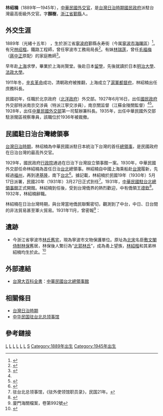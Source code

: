 '''林绍楠'''（1889年—1945年），[[中華民國|中華民國]][[外交官|外交官]]，是[[台灣日治時期|台灣日治時期]][[國民政府|國民政府]]派駐台灣最高銜級外交官。字'''顏樹'''，[[浙江省|浙江省]][[鄞縣|鄞縣]]人。

==外交生涯==

1889年（光緒十五年） ，生於浙江省[[寧波府|寧波府]]鄞縣永寿街（今属[[寧波市|寧波市]][[海曙區|海曙區]]）<ref>{{cite web|url=http://daily.cnnb.com.cn/nbrb/html/2010-01/07/content_155154.htm|title=永寿街：往事如烟锁深宅|publisher=宁波日报|date=2010-01-07|accessdate=2016-10-18|archive-date=2019-05-19|archive-url=https://web.archive.org/web/20190519051206/http://daily.cnnb.com.cn/nbrb/html/2010-01/07/content_155154.htm|dead-url=no}}</ref>。有兄[[林绍楷|林绍楷]]，鐵路工程師，曾任寧波市工務局局長<ref name="关于蒋介石二、三事">{{cite web|url=http://www.nbzx.gov.cn/art/2006/12/6/art_9746_429486.html|title=关于蒋介石二、三事|publisher=政協寧波市委員會《文史资料（第四辑）》|author=郁辅祥|date=2006-12-06|accessdate=2013年9月10日|language=zh-hans|archive-date=2016-08-17|archive-url=https://web.archive.org/web/20160817032146/http://www.nbzx.gov.cn/art/2006/12/6/art_9746_429486.html|dead-url=yes}}</ref>。有妹[[林瑞莲|林瑞莲]]，曾任[[毛福梅|毛福梅]]（[[蔣中正|蔣中正]]原配）的家庭教師<ref name="海曙通訊">{{cite web|url=http://www.cnnb.com.cn/gb/node2/newspaper/node53009/2010/5/node80887/node80891/userobject7ai1371697.html|title=蒋介石和宁波箭金学堂|publisher=《海曙通訊》 中国宁波网|author=胡审严|date=2010年5月5日|accessdate=2013年9月10日|language=zh-hans|deadurl=yes|archiveurl=https://web.archive.org/web/20140517124442/http://www.cnnb.com.cn/gb/node2/newspaper/node53009/2010/5/node80887/node80891/userobject7ai1371697.html|archivedate=2014年5月17日}}</ref>。

早年赴[[上海|上海]]求學，畢業於上海尚賢堂。後赴日本[[留學|留學]]，先後就讀於日本[[明治大學|明治大學]]、[[法政大學|法政大學]]。

1911年冬，[[辛亥革命|辛亥革命]]成功，清朝政府被推翻，上海成立了[[滬軍都督府|滬軍都督府]]，林紹楠出任庶務科長。

民國初年，任職於北京政府（[[北洋政府|北洋政府]]）外交部。1927年6月16日，出任[[國民政府|國民政府]]外交部特派南京交涉員（特派江寧交涉員），南京關监督（江蘇金陵關監督）<ref name="关于蒋介石二、三事"/><ref name="民國重要史事檢索">{{cite web |url=http://web.drnh.gov.tw/scripts/newsnote/tornado/searcher.exe?s=1&z=1&k=&m=0&p=&v=root&b=30271 |title=中華民國重要史事 |publisher=民國重要史事檢索 |author= |date= |accessdate=2013年9月10日 |language=zh-hant |archive-date=2016年3月5日 |archive-url=https://web.archive.org/web/20160305212203/http://web.drnh.gov.tw/scripts/newsnote/tornado/searcher.exe?s=1&z=1&k=&m=0&p=&v=root&b=30271 |dead-url=no }}</ref>。1928年，出任[[中華民國外交部|中華民國外交部]]第一司幫辦兼科長。1935年，出任中華民國外交部駐浙閩區視察專員，該職位於1936年被裁撤。

==民國駐日治台灣總領事==
[[台灣日治時期|台灣日治時期]]，林绍楠為中華民國派駐日本統治下台灣的首任[[總領事|總領事]]，是民國政府在日治台灣的最高外交官。

1929年，國民政府[[行政院|行政院]]通過在日治下台灣設立領事館一案。1930年，中華民國外交部任命林紹楠為首任日治[[台北|台北]]總領事。林紹楠自中國上海乘船赴[[台灣|台灣]]履新，先經過[[福州|福州]]，再到達[[基隆|基隆]]，南下[[台北|台北]]<ref name="台灣人的“上海路”">{{cite web |url=http://www.chinareviewnews.com/crn-webapp/mag/docDetail.jsp?coluid=24&docid=101364431 |title=陳柔縉：台灣人的“上海路” |publisher=中國評論月刊網絡版 |author=陳柔縉 |date=2010-06-26 |accessdate=2013年9月10日 |language=zh-hant |archive-date=2019-05-19 |archive-url=https://web.archive.org/web/20190519051812/http://www.chinareviewnews.com/crn-webapp/mag/docDetail.jsp?coluid=24&docid=101364431 |dead-url=no }}</ref>。據記載，林紹楠於民國19年（1930年）5月17日派署，民國20年（1931年）3月27日正式到任<ref>驻台北总领事馆，《驻外使领馆职员录》，民国21年。</ref>。1931年，[[中華民國駐台北總領事館|中華民國駐台北總領事館]]正式開館。林紹楠到任後，受到台灣僑界的熱烈歡迎，中有僑領[[王德欽|王德欽]]<ref name="椰林風情">{{cite web |url=http://www.alum.ntu.edu.tw/wordpress/?p=10643 |title=椰林風情 臺大古蹟～法學院故事一二 |publisher=臺大校友雙月刊 |author=文‧圖／陳柔縉 |date=2011-03-10 |accessdate=2013年9月10日 |language=zh-hant |archive-date=2019-05-19 |archive-url=https://web.archive.org/web/20190519112545/http://www.alum.ntu.edu.tw/wordpress/?p=10643 |dead-url=no }}</ref>。1932年，林紹楠辭職。

林紹楠在日治台灣時期，與台灣當地僑民聯繫密切，觀測到了中台，中日、日台間的非法貿易甚至軍火貿易。1931年11月，曾密報<ref>廈門海關檔案，卷第992號</ref>：
{{quote|近來中日奸商在台灣與閩浙沿岸間密輸貨物者絡繹不絕，其密輸入之貨物以[[白糖|白糖]]為大宗，海產及生果次之，間有軍火、嗎啡等違禁品大陸地點多在[[溫州|溫州]]以南、[[廈門|廈門]]以北之未開港，或有運至沿岸附近，轉裝漁船，或小船駁運，以掩人目者。閩省[[金門島|金門島]]及[[平潭|平潭]]尤為著名之密輸地。……迩且變本加厲，更有一二百噸之小型輪船揭[[青天白日旗|青天白日旗]]公然在基隆裝載台貨，密輸中國者。}}

==遺跡==
* 今浙江省寧波市[[林氏舊宅|林氏舊宅]]，現為寧波市文物保護單位。原址為[[北宋|北宋]]名臣[[敷文閣|敷文閣]][[侍制|侍制]][[林保|林保]]舊居，林保後人繁衍為“[[北郭林氏|北郭林氏]]”，成為甬上望族，[[林紹楷|林紹楷]]和其弟林紹楠均生於此。<ref name="林氏舊宅">{{cite web |url=http://www.cctcct.com/travel-guide/1-12/897/67020.html |title=浙江宁波：林氏旧宅 |publisher=海曙区旅游指南分类 |author= |date= |accessdate=2013年9月10日 |language=zh-hans |archive-url=https://web.archive.org/web/20160613101345/http://www.cctcct.com/travel-guide/1-12/897/67020.html |archive-date=2016年6月13日 |dead-url=yes }}</ref>

==外部連結==
* [[台灣大百科全書|台灣大百科全書]]：[http://nrch.culture.tw/twpedia.aspx?id=5242 中華民國台北總領事館] {{Wayback|url=http://nrch.culture.tw/twpedia.aspx?id=5242 |date=20200131114239 }}

==相關條目==
* [[台灣日治時期|台灣日治時期]]
* [[中华民国驻台北总领事馆|中华民国驻台北总领事馆]]

==參考鏈接==
{{reflist|2}}

[[Category:鄞縣人|L]]
[[Category:寧波裔台灣人|L]]
[[Category:中國國民黨黨員|L]]
[[Category:中華民國外交官|L]]
[[Category:明治大學校友|L]]
[[Category:法政大學校友|L]]
[[Category:林姓|S]]
[[Category:1889年出生|Category:1889年出生]]
[[Category:1945年出生|Category:1945年出生]]